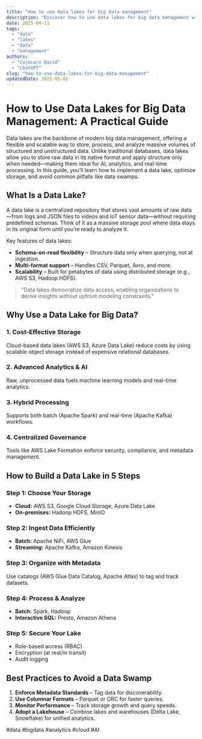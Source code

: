 ```yaml
---
title: "How to use data lakes for big data management"
description: "Discover how to use data lakes for big data management with this in-depth guide, providing actionable insights and practical tips to boost your knowledge and results."
date: 2025-04-11
tags:
  - "data"
  - "lakes"
  - "data"
  - "management"
authors:
  - "Cojocaru David"
  - "ChatGPT"
slug: "how-to-use-data-lakes-for-big-data-management"
updatedDate: 2025-05-02
---
```


# How to Use Data Lakes for Big Data Management: A Practical Guide  

Data lakes are the backbone of modern big data management, offering a flexible and scalable way to store, process, and analyze massive volumes of structured and unstructured data. Unlike traditional databases, data lakes allow you to store raw data in its native format and apply structure only when needed—making them ideal for AI, analytics, and real-time processing. In this guide, you’ll learn how to implement a data lake, optimize storage, and avoid common pitfalls like data swamps.  

## What Is a Data Lake?  

A data lake is a centralized repository that stores vast amounts of raw data—from logs and JSON files to videos and IoT sensor data—without requiring predefined schemas. Think of it as a massive storage pool where data stays in its original form until you’re ready to analyze it.  

Key features of data lakes:  

- **Schema-on-read flexibility** – Structure data only when querying, not at ingestion.  
- **Multi-format support** – Handles CSV, Parquet, Avro, and more.  
- **Scalability** – Built for petabytes of data using distributed storage (e.g., AWS S3, Hadoop HDFS).  

> "Data lakes democratize data access, enabling organizations to derive insights without upfront modeling constraints."  

## Why Use a Data Lake for Big Data?  

### 1. Cost-Effective Storage  
Cloud-based data lakes (AWS S3, Azure Data Lake) reduce costs by using scalable object storage instead of expensive relational databases.  

### 2. Advanced Analytics & AI  
Raw, unprocessed data fuels machine learning models and real-time analytics.  

### 3. Hybrid Processing  
Supports both batch (Apache Spark) and real-time (Apache Kafka) workflows.  

### 4. Centralized Governance  
Tools like AWS Lake Formation enforce security, compliance, and metadata management.  

## How to Build a Data Lake in 5 Steps  

### Step 1: Choose Your Storage  
- **Cloud:** AWS S3, Google Cloud Storage, Azure Data Lake  
- **On-premises:** Hadoop HDFS, MinIO  

### Step 2: Ingest Data Efficiently  
- **Batch:** Apache NiFi, AWS Glue  
- **Streaming:** Apache Kafka, Amazon Kinesis  

### Step 3: Organize with Metadata  
Use catalogs (AWS Glue Data Catalog, Apache Atlas) to tag and track datasets.  

### Step 4: Process & Analyze  
- **Batch:** Spark, Hadoop  
- **Interactive SQL:** Presto, Amazon Athena  

### Step 5: Secure Your Lake  
- Role-based access (RBAC)  
- Encryption (at rest/in transit)  
- Audit logging  

## Best Practices to Avoid a Data Swamp  

1. **Enforce Metadata Standards** – Tag data for discoverability.  
2. **Use Columnar Formats** – Parquet or ORC for faster queries.  
3. **Monitor Performance** – Track storage growth and query speeds.  
4. **Adopt a Lakehouse** – Combine lakes and warehouses (Delta Lake, Snowflake) for unified analytics.  

#data #bigdata #analytics #cloud #AI